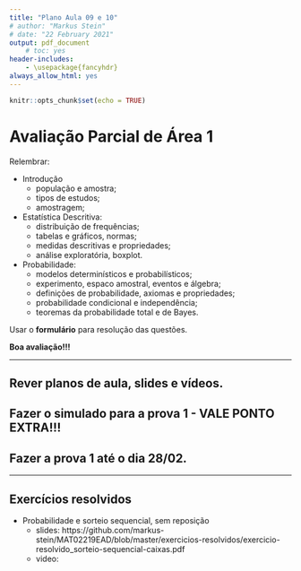 ```yaml
---
title: "Plano Aula 09 e 10"
# author: "Markus Stein"
# date: "22 February 2021"
output: pdf_document
    # toc: yes
header-includes:
    - \usepackage{fancyhdr}
always_allow_html: yes
---
```

<!-- \addtolength{\headheight}{1.0cm}  -->
\pagestyle{fancyplain} 
\lhead{\includegraphics[height=1.5cm]{logoIME.png}}
\rhead{\includegraphics[height=1.5cm]{logoEAD.png}}
\chead{UNIVERSIDADE FEDERAL DO RIO GRANDE DO SUL \\
INSTITUTO DE MATEMÁTICA E ESTATÍSTICA \\
DEPARTAMENTO DE ESTATÍSTICA \\
\vspace{0.3cm}
MAT02219 - Probabilidade e Estatística - 2020/2
}
\renewcommand{\headrulewidth}{0pt} 


```r
knitr::opts_chunk$set(echo = TRUE)
```

# Avaliação Parcial de Área 1

Relembrar:

* Introdução
    + população e amostra;
    + tipos de estudos;
    + amostragem;

* Estatística Descritiva:
    + distribuição de frequências;
    + tabelas e gráficos, normas;
    + medidas descritivas e propriedades;
    + análise exploratória, boxplot.
    
* Probabilidade:
    + modelos determinísticos e probabilísticos;
    + experimento, espaco amostral, eventos e álgebra;
    + definições de probabilidade, axiomas e propriedades;
    + probabilidade condicional e independência;
    + teoremas da probabilidade total e de Bayes.
    
\vspace{0.5cm}

Usar o **formulário** para resolução das questões.

\vspace{0.5cm}

**Boa avaliação!!!**

<!-- \vspace{0.5cm} -->

***
## Rever planos de aula, slides e vídeos.
## Fazer o simulado para a prova 1 - VALE PONTO EXTRA!!!
## Fazer a prova 1 até o dia 28/02.
***

<!-- \vspace{0.5cm} -->


## Exercícios resolvidos
* Probabilidade e sorteio sequencial, sem reposição
    + slides: https://github.com/markus-stein/MAT02219EAD/blob/master/exercicios-resolvidos/exercicio-resolvido_sorteio-sequencial-caixas.pdf
    + video: 






<!-- Definição **A.A.S**: Seja $X_1, X_2, \ldots, X_n$ uma a.a.s. de tamanho $n$ de $X \sim f(x; \theta)$, então $X_1 \sim f(x; \theta)$, ..., $X_n \sim f(x; \theta)$ e $X_i$ e $X_j$ são independentes para todo $i \neq j$. -->

<!-- \vspace{0.5cm} -->

<!-- Exercício 6 da Lista 1-2 e 1-3: -->
<!-- ```{r exemplo2, fig.width=4, fig.height=3, fig.align='center'} -->
<!-- x <- c(4, 5, 5, 6, 7, 8, 9, 17, 16, 10, 7, 9, 12, 14, 13, 8, 10, 6, 8, 15, 13, 17, 9, 5, 8, 4, 15, 17, 8, 11, 8, 10, 12, 13, 11, 8, 7, 6, 5, 16, 15, 9, 8, 9, 14, 13, 7, 8, 5, 8) -->
<!-- table(x) -->
<!-- barplot(table(x)) -->
<!-- ``` -->

<!-- **Exemplo 4**: Variável em estudo - gasto (em reais) em supermercado por pessoa (Slides 1-5, página 18). Qual o tipo de variável?   -->

<!-- No `R` as funções `summary()` e `boxplot()` retornam o resumo de cinco números e o gráfico de caixas. -->

<!-- ```{r exemplo2} -->
<!-- x <- c(9.26, 10.81, 3.11, 85.76, 70.32, 82.70, 18.43, 19.54, 23.04, 24.47, 26.24, 26.26, 24.58, 28.38, 28.06, 28.08, 25.13, 27.65, 32.03, 36.37, 19.27, 19.50, 18.36, 52.75, 61.22, 86.37, 93.34, 22.22, 20.16, 20.59, 54.80, 59.07, 50.39, 45.40, 44.08, 44.67, 38.64, 42.97, 46.69, 48.65, 39.16, 41.02, 38.98, 15.62, 13.78, 15.23, 8.88, 12.69, 17.00, 17.39) -->
<!-- summary(x) -->
<!-- boxplot(x) -->
<!-- ``` -->

<!-- Como incluir título e nomes nos eixos??? -->
